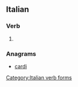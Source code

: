 ==Italian==

===Verb===
{{head|it|verb form}}

# {{inflection of|darsi||1|p|inf|lang=it}}

===Anagrams===
* [[cardi#Italian|cardi]]

[[Category:Italian verb forms]]